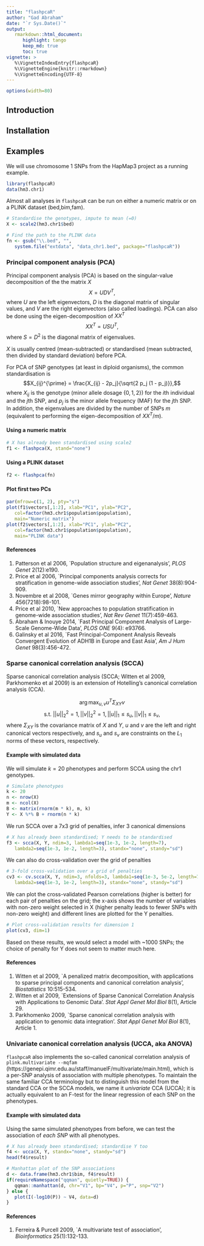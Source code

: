 ```yaml
---
title: "flashpcaR"
author: "Gad Abraham"
date: "`r Sys.Date()`"
output:
   rmarkdown::html_document:
      highlight: tango
      keep_md: true
      toc: true
vignette: >
   %\VignetteIndexEntry{flashpcaR}
   %\VignetteEngine{knitr::rmarkdown}
   %\VignetteEncoding{UTF-8}
---
```


```r
options(width=80)
```

## Introduction

## Installation

## Examples

We will use chromosome 1 SNPs from the HapMap3 project as a running example.


```r
library(flashpcaR)
data(hm3.chr1)
```

Almost all analyses in `flashpcaR` can be run on either a numeric matrix or on a PLINK dataset (bed,bim,fam).

```r
# Standardise the genotypes, impute to mean (=0)
X <- scale2(hm3.chr1$bed)
```

```r
# Find the path to the PLINK data
fn <- gsub("\\.bed", "",
   system.file("extdata", "data_chr1.bed", package="flashpcaR"))
```

### Principal component analysis (PCA)

Principal component analysis (PCA) is based on the singular-value decomposition
of the the matrix $X$
$$X = U D V^T,$$
where $U$ are the left eigenvectors, $D$ is the diagonal matrix of singular values, and $V$ are the right eigenvectors (also called loadings). PCA can also be done using the eigen-decomposition of $X X^T$
$$X X^T = U S U^T,$$ where $S=D^2$ is the diagonal matrix of eigenvalues.

$X$ is usually centred (mean-subtracted) or standardised (mean subtracted, then divided by standard deviation) before PCA.

For PCA of SNP genotypes (at least in diploid organisms), the common standardisation is
$$X_{ij}^{\prime} = \frac{X_{ij} - 2p_j}{\sqrt{2 p_j (1 - p_j)}},$$
where $X_{ij}$ is the genotype (minor allele dosage $\{0, 1, 2\}$) for the $i$th individual and the $j$th SNP, and $p_j$ is the minor allele frequency (MAF) for the $j$th SNP. In addition, the eigenvalues are divided by the number of SNPs $m$ (equivalent to performing the eigen-decomposition of $XX^T/m$).

#### Using a numeric matrix
```r
# X has already been standardised using scale2
f1 <- flashpca(X, stand="none")
```

#### Using a PLINK dataset
```r
f2 <- flashpca(fn)
```

#### Plot first two PCs
```r
par(mfrow=c(1, 2), pty="s")
plot(f1$vectors[,1:2], xlab="PC1", ylab="PC2",
   col=factor(hm3.chr1$population$population),
   main="Numeric matrix")
plot(f2$vectors[,1:2], xlab="PC1", ylab="PC2",
   col=factor(hm3.chr1$population$population),
   main="PLINK data")
```

#### References

1. Patterson et al 2006, `Population structure and eigenanalysis', _PLOS Genet_ 2(12):e190.
2. Price et al 2006, `Principal components analysis corrects for stratification in genome-wide association studies', _Nat Genet_ 38(8):904-909.
3. Novembre et al 2008, `Genes mirror geography within Europe', _Nature_ 456(7218):98-101.
4. Price et al 2010, `New approaches to population stratification in genome-wide association studies',
_Nat Rev Genet_ 11(7):459-463.
5. Abraham & Inouye 2014, `Fast Principal Component Analysis of Large-Scale Genome-Wide Data',
_PLOS ONE_  9(4): e93766.
6. Galinsky et al 2016, `Fast Principal-Component Analysis Reveals Convergent Evolution of ADH1B in Europe and East Asia', _Am J Hum Genet_ 98(3):456-472.

### Sparse canonical correlation analysis (SCCA)

Sparse canonical correlation analysis (SCCA; Witten et al 2009, Parkhomenko et al 2009) is an extension of
Hotelling's canonical correlation analysis (CCA).

$$\arg \max_{u, v} u^T \Sigma_{XY} v$$
$$\mbox{ s.t. } ||u||_2^2=1, ||v||_2^2=1, ||u||_1\le s_u, ||v||_1\le s_v,$$
where $\Sigma_{XY}$ is the covariance matrix of $X$ and $Y$, $u$ and $v$ are the left and right canonical vectors respectively, and $s_u$ and $s_v$ are constraints on the $L_1$ norms of these vectors, respectively.

#### Example with simulated data

We will simulate $k=20$ phenotypes and perform SCCA using the chr1 genotypes.

```r
# Simulate phenotypes
k <- 20
n <- nrow(X)
m <- ncol(X)
B <- matrix(rnorm(m * k), m, k)
Y <- X %*% B + rnorm(n * k)
```

We run SCCA over a 7x3 grid of penalties, infer 3 canonical dimensions
```r
# X has already been standardised; Y needs to be standardised
f3 <- scca(X, Y, ndim=3, lambda1=seq(1e-3, 1e-2, length=7),
   lambda2=seq(1e-3, 1e-2, length=3), standx="none", standy="sd")
```

We can also do cross-validation over the grid of penalties
```r
# 3-fold cross-validation over a grid of penalties
cv3 <- cv.scca(X, Y, ndim=3, nfolds=3, lambda1=seq(1e-3, 5e-2, length=7),
   lambda2=seq(1e-3, 1e-2, length=3), standx="none", standy="sd")
```

We can plot the cross-validated Pearson correlations (higher is better)
for each pair of penalties on the grid; the x-axis shows the number
of variables with non-zero weight selected in X (higher penalty leads
to fewer SNPs with non-zero weight) and different lines are plotted
for the Y penalties.
```r
# Plot cross-validation results for dimension 1
plot(cv3, dim=1)
```
Based on these results, we would select a model with ~1000 SNPs; the choice of 
penalty for Y does not seem to matter much here.

#### References

1. Witten et al 2009, `A penalized matrix decomposition, with applications to 
sparse principal components and canonical correlation analysis', _Biostatistics_ 10:515-534.
2. Witten et al 2009, `Extensions of Sparse Canonical Correlation Analysis with 
Applications to Genomic Data'. _Stat Appl Genet Mol Biol_ 8(1), Article 29.
2. Parkhomenko 2009, `Sparse canonical correlation analysis with application 
to genomic data integration'. _Stat Appl Genet Mol Biol_ 8(1), Article 1.

### Univariate canonical correlation analysis (UCCA, aka ANOVA)

`flashpcaR` also implements the so-called canonical correlation analysis of
`plink.multivariate --mqfam` (https://genepi.qimr.edu.au/staff/manuelF/multivariate/main.html),
which is a per-SNP analysis of association with multiple phenotypes.
To maintain the same familiar CCA terminology but to distinguish this
model from the standard CCA or the SCCA models,
we name it _univariate_ CCA (UCCA); it is actually equivalent to an
F-test for the linear regression of each SNP on the phenotypes.

#### Example with simulated data

Using the same simulated phenotypes from before, we can test the association
of _each SNP_ with all phenotypes.

```r
# X has already been standardised; standardise Y too
f4 <- ucca(X, Y, standx="none", standy="sd")
head(f4$result)

# Manhattan plot of the SNP associations
d <- data.frame(hm3.chr1$bim, f4$result)
if(requireNamespace("qqman", quietly=TRUE)) {
   qqman::manhattan(d, chr="V1", bp="V4", p="P", snp="V2")
} else {
   plot(I(-log10(P)) ~ V4, data=d)
}
```

#### References

1. Ferreira & Purcell 2009, `A multivariate test of association',
_Bioinformatics_ 25(1):132-133.
